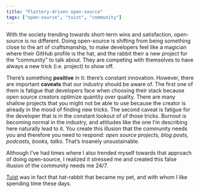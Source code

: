 ```yaml
---
title: "Flattery-driven open-source"
tags: ["open-source", "tuist", "community"]
---
```


With the society trending towards short-term wins and satisfaction, 
open-source is no different. 
Doing open-source is shifting from being something close to the art of craftsmanship, 
to make developers feel like a magician where their GitHub profile is the hat, 
and the rabbit their a new project for the “community” to talk about. 
They are competing with themselves to have always a new trick (i.e. project) to show off.

There’s something **positive** in it: 
there’s constant innovation. 
However, 
there are important **caveats** that our industry should be aware of. 
The first one of them is fatigue that developers face when choosing their stack because open source creators optimize quantity over quality. 
There are many shallow projects that you might not be able to use because the creator is already in the mood of finding new tricks. 
The second caveat is fatigue for the developer that is in the constant lookout of of those tricks. 
Burnout is becoming normal in the industry, 
and attitudes like the one I’m describing here naturally lead to it. 
You create this illusion that the community needs you and therefore you need to respond: 
*open source projects, blog posts, podcasts, books, talks*. 
That’s insanely unsustainable.

Although I’ve had times where I also trended myself towards that approach of doing open-source, 
I realized it stressed me and created this false illusion of the community needs me 24/7.

[Tuist](https://tuist.io) was in fact that hat-rabbit that became my pet,
and with whom I like spending time these days.
